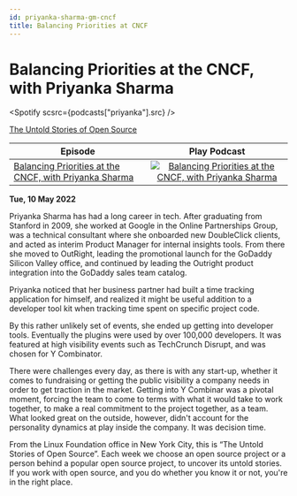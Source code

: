 ```yaml
---
id: priyanka-sharma-gm-cncf
title: Balancing Priorities at CNCF
---
```



# Balancing Priorities at the CNCF, with Priyanka Sharma

<Spotify scsrc={podcasts["priyanka"].src} />

[The Untold Stories of Open Source](https://untold-stories-of-open-source.captivate.fm/spotify)

| Episode                                                                                                           |                                                                                               Play Podcast                                                                                               |
| ----------------------------------------------------------------------------------------------------------------- | :------------------------------------------------------------------------------------------------------------------------------------------------------------------------------------------------------: |
| [Balancing Priorities at the CNCF, with Priyanka Sharma](https://open.spotify.com/episode/5KgqNXHHV0y03yjgg7kg8E) | [![Balancing Priorities at the CNCF, with Priyanka Sharma](../images/podcast-mic.png "Balancing Priorities at the CNCF, with Priyanka Sharma")](https://open.spotify.com/episode/5KgqNXHHV0y03yjgg7kg8E) |

**Tue, 10 May 2022**

Priyanka Sharma has had a long career in tech. After graduating from Stanford in 2009, she worked at Google in the Online Partnerships Group, was a technical consultant where she onboarded new DoubleClick clients, and acted as interim Product Manager for internal insights tools. From there she moved to OutRight, leading the promotional launch for the GoDaddy Silicon Valley office, and continued by leading the Outright product integration into the GoDaddy sales team catalog.

Priyanka noticed that her business partner had built a time tracking application for himself, and realized it might be useful addition to a developer tool kit when tracking time spent on specific project code.

By this rather unlikely set of events, she ended up getting into developer tools. Eventually the plugins were used by over 100,000 developers. It was featured at high visibility events such as TechCrunch Disrupt, and was chosen for Y Combinator.

There were challenges every day, as there is with any start-up, whether it comes to fundraising or getting the public visibility a company needs in order to get traction in the market. Getting into Y Combinar was a pivotal moment, forcing the team to come to terms with what it would take to work together, to make a real commitment to the project together, as a team. What looked great on the outside, however, didn't account for the personality dynamics at play inside the company. It was decision time.

From the Linux Foundation office in New York City, this is “The Untold Stories of Open Source”. Each week we choose an open source project or a person behind a popular open source project, to uncover its untold stories. If you work with open source, and you do whether you know it or not, you're in the right place.
